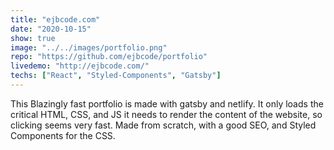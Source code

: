 ```yaml
---
title: "ejbcode.com"
date: "2020-10-15"
show: true
image: "../../images/portfolio.png"
repo: "https://github.com/ejbcode/portfolio"
livedemo: "http://ejbcode.com/"
techs: ["React", "Styled-Components", "Gatsby"]
---
```


This Blazingly fast portfolio is made with gatsby and netlify.
It only loads the critical HTML, CSS, and JS it needs to render the content of the website, so clicking seems very fast. Made from scratch, with a good SEO, and Styled Components for the CSS.
